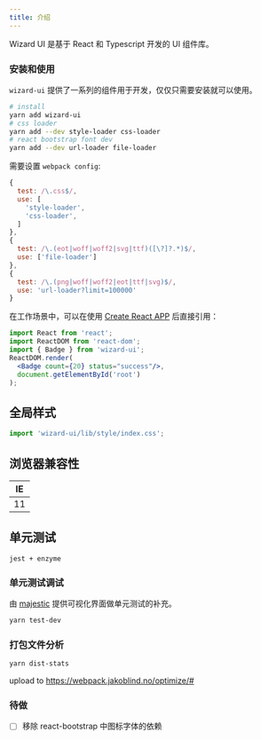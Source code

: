 ```yaml
---
title: 介绍
---
```


Wizard UI 是基于 React 和 Typescript 开发的 UI 组件库。

### 安装和使用

`wizard-ui` 提供了一系列的组件用于开发，仅仅只需要安装就可以使用。

```bash
# install
yarn add wizard-ui
# css loader
yarn add --dev style-loader css-loader
# react bootstrap font dev
yarn add --dev url-loader file-loader
```

需要设置 `webpack config`:

```js
{
  test: /\.css$/,
  use: [
    'style-loader',
    'css-loader',
  ]
},
{
  test: /\.(eot|woff|woff2|svg|ttf)([\?]?.*)$/,
  use: ['file-loader']
},
{
  test: /\.(png|woff|woff2|eot|ttf|svg)$/,
  use: 'url-loader?limit=100000'
}
```

在工作场景中，可以在使用 [Create React APP](https://github.com/facebook/create-react-app) 后直接引用：
```jsx
import React from 'react';
import ReactDOM from 'react-dom';
import { Badge } from 'wizard-ui';
ReactDOM.render(
  <Badge count={20} status="success"/>,
  document.getElementById('root')
);
```

## 全局样式
```jsx
import 'wizard-ui/lib/style/index.css';
```

## 浏览器兼容性
|IE|
|--|
|11|


## 单元测试
`jest + enzyme`

### 单元测试调试
由 [majestic](https://github.com/Raathigesh/majestic) 提供可视化界面做单元测试的补充。
```bash
yarn test-dev
```

### 打包文件分析
```bash
yarn dist-stats
```
upload to https://webpack.jakoblind.no/optimize/#

### 待做
- [ ] 移除 react-bootstrap 中图标字体的依赖
